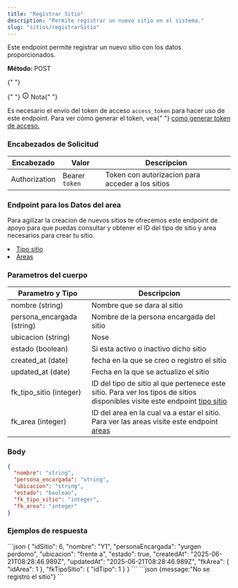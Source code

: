 ```yaml
---
title: "Registrar Sitio"
description: "Permite registrar un nuevo sitio en el sistema."
slug: "sitios/registrarSitio"
---
```



Este endpoint permite registrar un nuevo sitio con los datos proporcionados.

<p>
  <strong>Método: </strong>
  <span class="sl-badge caution small astro-avdet4wd">POST</span>
</p>

<Tabs>
  <TabItem label="Endpoint">
    <ApiEndpoint url={`${API_BASE_URL}/sitios`} />
  </TabItem>
</Tabs>

<aside aria-label="Nota" class="starlight-aside starlight-aside--note">
  {" "}
  <p class="starlight-aside__title" aria-hidden="true">
    {" "}
    <svg
      aria-hidden="true"
      class="starlight-aside__icon astro-c6vsoqas"
      width="16"
      height="16"
      viewBox="0 0 24 24"
      fill="currentColor"
      style="--sl-icon-size: 1em;"
    >
      <path d="M12 11a1 1 0 0 0-1 1v4a1 1 0 0 0 2 0v-4a1 1 0 0 0-1-1Zm.38-3.92a1 1 0 0 0-.76 0 1 1 0 0 0-.33.21 1.15 1.15 0 0 0-.21.33 1 1 0 0 0 .21 1.09c.097.088.209.16.33.21A1 1 0 0 0 13 8a1.05 1.05 0 0 0-.29-.71 1 1 0 0 0-.33-.21ZM12 2a10 10 0 1 0 0 20 10 10 0 0 0 0-20Zm0 18a8 8 0 1 1 0-16.001A8 8 0 0 1 12 20Z"></path>
    </svg>
    Nota{" "}
  </p>
  Es necesario el envío del token de acceso <code>access_token</code> para hacer
  uso de este endpoint. Para ver cómo generar el token, vea{" "}
  <a href="/usuarios/login">como generar token de acceso.</a>
</aside>

<h3>Encabezados de Solicitud</h3>

| Encabezado    | Valor          | Descripcion                                      |
| ------------- | -------------- | ------------------------------------------------ |
| Authorization | Bearer `token` | Token con autorizacion para acceder a los sitios |

<h3>Endpoint para los Datos del area</h3>

Para agilizar la creacion de nuevos sitios te ofrecemos este endpoint de apoyo para que puedas consultar y obtener el ID del tipo de sitio y area necesarios para crear tu sitio.

<li>
  <a href="/tipos-sitio/listarTiposSitio">Tipo sitio</a>
</li>
<li>
  <a href="/areas/listarAreas">Areas</a>
</li>

<h3>Parametros del cuerpo</h3>

| Parametro y Tipo           | Descripcion                                                                                                                                                            |
| -------------------------- | ---------------------------------------------------------------------------------------------------------------------------------------------------------------------- |
| nombre (string)            | Nombre que se dara al sitio                                                                                                                                            |
| persona_encargada (string) | Nombre de la persona encargada del sitio                                                                                                                               |
| ubicacion (string)         | Nose                                                                                                                                                                   |
| estado (boolean)           | Si esta activo o inactivo dicho sitio                                                                                                                                  |
| created_at (date)          | fecha en la que se creo o registro el sitio                                                                                                                            |
| updated_at (date)          | Fecha en la que se actualizo el sitio                                                                                                                                  |
| fk_tipo_sitio (integer)    | ID del tipo de sitio al que pertenece este sitio. Para ver los tipos de sitios disponibles visite este endpoint <a href="/tipos-sitio/listarTiposSitio">tipo sitio</a> |
| fk_area (integer)          | ID del area en la cual va a estar el sitio. Para ver las areas visite este endpoint <a href="/areas/listarAreas">areas</a>                                             |

### Body

```json
{
  "nombre": "string",
  "persona_encargada": "string",
  "ubicacion": "string",
  "estado": "boolean",
  "fk_tipo_sitio": "integer",
  "fk_area": "integer"
}
```

<h3>Ejemplos de respuesta</h3>

<Tabs>
  <TabItem label="Status 201">
  ```json
  {
    "idSitio": 6,
    "nombre": "Y1",
    "personaEncargada": "yurgen perdomo",
    "ubicacion": "frente a",
    "estado": true,
    "createdAt": "2025-06-21T08:28:46.989Z",
    "updatedAt": "2025-06-21T08:28:46.989Z",
    "fkArea": {
        "idArea": 1
    },
    "fkTipoSitio": {
        "idTipo": 1
    }
}
  ```
  </TabItem>

  <TabItem label="Status 400">
  ```json
  {message:"No se registro el sitio"}
  ```
  </TabItem>
</Tabs>
